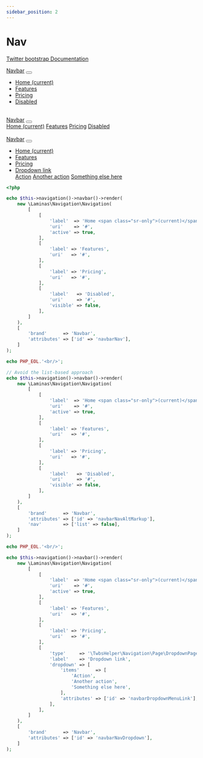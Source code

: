 ```yaml
---
sidebar_position: 2
---
```



# Nav

[Twitter bootstrap Documentation](https://getbootstrap.com/docs/4.5/components/navbar/#nav)

<Tabs>
<TabItem value="result" label="Result" default><HtmlCode bootstrapVersion="4.5"><nav class="bg-light navbar navbar-expand-lg navbar-light">
    <a class="navbar-brand" href="#">Navbar</a>
    <button type="button" name="navbar_toggler" class="navbar-toggler" data-toggle="collapse" aria-expanded="false" aria-label="Toggle navigation" data-target="#navbarNav" aria-controls="navbarNav" value=""><span class="navbar-toggler-icon"/></button>
    <div class="collapse navbar-collapse" id="navbarNav">
        <ul class="mr-auto nav navbar-nav">
            <li class=" nav-item">
                <a class="nav-link active" href="#">Home <span class="sr-only">(current)</span></a>
            </li>
            <li class="nav-item">
                <a class="nav-link" href="#">Features</a>
            </li>
            <li class="nav-item">
                <a class="nav-link" href="#">Pricing</a>
            </li>
            <li class="nav-item">
                <a class="nav-link disabled" href="#" tabindex="-1" aria-disabled="true">Disabled</a>
            </li>
        </ul>
    </div>
</nav>
<br/>
<nav class="bg-light navbar navbar-expand-lg navbar-light">
    <a class="navbar-brand" href="#">Navbar</a>
    <button type="button" name="navbar_toggler" class="navbar-toggler" data-toggle="collapse" aria-expanded="false" aria-label="Toggle navigation" data-target="#navbarNavAltMarkup" aria-controls="navbarNavAltMarkup" value=""><span class="navbar-toggler-icon"/></button>
    <div class="collapse navbar-collapse" id="navbarNavAltMarkup">
        <nav class="mr-auto nav navbar-nav">
            <a class="nav-link active" href="#">Home <span class="sr-only">(current)</span></a>
            <a class="nav-link" href="#">Features</a>
            <a class="nav-link" href="#">Pricing</a>
            <a class="nav-link disabled" href="#" tabindex="-1" aria-disabled="true">Disabled</a>
        </nav>
    </div>
</nav>
<br/>
<nav class="bg-light navbar navbar-expand-lg navbar-light">
    <a class="navbar-brand" href="#">Navbar</a>
    <button type="button" name="navbar_toggler" class="navbar-toggler" data-toggle="collapse" aria-expanded="false" aria-label="Toggle navigation" data-target="#navbarNavDropdown" aria-controls="navbarNavDropdown" value=""><span class="navbar-toggler-icon"/></button>
    <div class="collapse navbar-collapse" id="navbarNavDropdown">
        <ul class="mr-auto nav navbar-nav">
            <li class=" nav-item">
                <a class="nav-link active" href="#">Home <span class="sr-only">(current)</span></a>
            </li>
            <li class="nav-item">
                <a class="nav-link" href="#">Features</a>
            </li>
            <li class="nav-item">
                <a class="nav-link" href="#">Pricing</a>
            </li>
            <li class="dropdown nav-item">
                <a id="navbarDropdownMenuLink" class="dropdown-toggle nav-link" data-toggle="dropdown" role="button" aria-haspopup="true" aria-expanded="false" href="#">Dropdown link</a>
                <div aria-labelledby="navbarDropdownMenuLink" class="dropdown-menu">
                    <a class="dropdown-item" href="#">Action</a>
                    <a class="dropdown-item" href="#">Another action</a>
                    <a class="dropdown-item" href="#">Something else here</a>
                </div>
            </li>
        </ul>
    </div>
</nav></HtmlCode></TabItem>
<TabItem value="source" label="Source">

```php
<?php

echo $this->navigation()->navbar()->render(
    new \Laminas\Navigation\Navigation(
        [
            [
                'label'  => 'Home <span class="sr-only">(current)</span>',
                'uri'    => '#',
                'active' => true,
            ],
            [
                'label' => 'Features',
                'uri'   => '#',
            ],
            [
                'label' => 'Pricing',
                'uri'   => '#',
            ],
            [
                'label'   => 'Disabled',
                'uri'     => '#',
                'visible' => false,
            ],
        ]
    ),
    [
        'brand'      => 'Navbar',
        'attributes' => ['id' => 'navbarNav'],
    ]
);

echo PHP_EOL.'<br/>';

// Avoid the list-based approach
echo $this->navigation()->navbar()->render(
    new \Laminas\Navigation\Navigation(
        [
            [
                'label'  => 'Home <span class="sr-only">(current)</span>',
                'uri'    => '#',
                'active' => true,
            ],
            [
                'label' => 'Features',
                'uri'   => '#',
            ],
            [
                'label' => 'Pricing',
                'uri'   => '#',
            ],
            [
                'label'   => 'Disabled',
                'uri'     => '#',
                'visible' => false,
            ],
        ]
    ),
    [
        'brand'      => 'Navbar',
        'attributes' => ['id' => 'navbarNavAltMarkup'],
        'nav'        => ['list' => false],
    ]
);

echo PHP_EOL.'<br/>';

echo $this->navigation()->navbar()->render(
    new \Laminas\Navigation\Navigation(
        [
            [
                'label'  => 'Home <span class="sr-only">(current)</span>',
                'uri'    => '#',
                'active' => true,
            ],
            [
                'label' => 'Features',
                'uri'   => '#',
            ],
            [
                'label' => 'Pricing',
                'uri'   => '#',
            ],
            [
                'type'     => '\TwbsHelper\Navigation\Page\DropdownPage',
                'label'    => 'Dropdown link',
                'dropdown' => [
                    'items'      => [
                        'Action',
                        'Another action',
                        'Something else here',
                    ],
                    'attributes' => ['id' => 'navbarDropdownMenuLink'],
                ],
            ],
        ]
    ),
    [
        'brand'      => 'Navbar',
        'attributes' => ['id' => 'navbarNavDropdown'],
    ]
);

```

</TabItem>
</Tabs>
